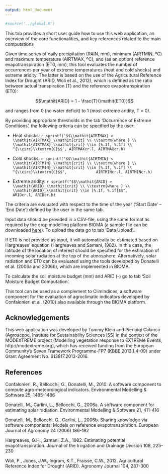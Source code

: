 ```yaml
---
output: html_document
---
```


```r
#source('../global.R')
```

This tab provides a short user guide how to use this web application, an overview of the core functionalities, and key references related to the main computations

Given time series of daily precipitation (RAIN, mm), minimum (AIRTMIN, ºC) and maximum temperature (AIRTMAX, ºC), and (as an option) reference evapotranspiration (ET0, mm), this tool evaluates the number of occurrences per year of extreme temperatures (heat and cold shocks) and extreme aridity.
The latter is based on the use of the Agricultural Reference Index for Drought (ARID, Woli et al., 2012), which is defined as the ratio between actual transpiration (T) and the reference evapotranspiration (ET0):

$$\mathit{ARID} = 1 - \frac{T}{\mathit{ET0}}$$

and ranges from 0 (no water deficit) to 1 (most extreme aridity, T = 0).

By providing appropriate thresholds in the tab 'Occurrence of Extreme Conditions', the following criteria can be specified by the user:

* Heat shocks: `r sprintf('$$\\mathit{AIRTMAX} > \\mathit{AIRTMAX}_\\mathit{crit} \\ \\textrm{where } \\ \\mathit{AIRTMAX}_\\mathit{crit} \\in [%.1f, %.1f] \\ ^{\\circ}\\textrm{C}$$', AIRTMAXcr.l, AIRTMAXcr.h)`

* Cold shocks: `r sprintf("$$\\mathit{AIRTMIN} < \\mathit{AIRTMIN}_\\mathit{crit} \\ \\textrm{where } \\ \\mathit{AIRTMIN}_\\mathit{crit} \\in [%.1f, %.1f] \\ ^{\\circ}\\textrm{C}$$",
            AIRTMINcr.l, AIRTMINcr.h)`
            
* Extreme aridity: `r sprintf("$$\\mathit{ARID} > \\mathit{ARID}_\\mathit{crit} \\ \\textrm{where } \\ \\mathit{ARID}_\\mathit{crit} \\in [%.1f, %.1f]$$",
            ARIDcr.l, ARIDcr.h)`
            
The criteria are evaluated with respect to the time of the year ('Start Date' – 'End Date') defined by the user in the same tab.

Input data should be provided in a CSV-file, using the same format as required by the crop modelling platform BIOMA (a sample file can be downloaded [here](TestLocation.csv)). To upload the data go to tab 'Data Upload'..

If ET0 is not provided as input, it will automatically be estimated based on Hargreaves' equation (Hargreaves and Samani, 1982). In this case, the latitude of the location of interest should be specified for the estimation of incoming solar radiation at the top of the atmosphere. Alternatively, solar radiation and ET0 can be evaluated using the tools developed by Donatelli et al. (2006a and 2006b), which are implemented in BIOMA.

To calculate the soil moisture budget (mm) and ARID (-) go to tab 'Soil Moisture Budget Computation'.

This tool can be used as a complement to ClimIndices, a software component for the evaluation of agroclimatic indicators developed by Confalonieri et al. (2010) also available through the BIOMA platform.

## Acknowledgements

This web application was developed by Tommy Klein and Pierluigi Calanca (Agroscope, Institute for Sustainability Sciences ISS) in the context of the MODEXTREME project (Modelling vegetation response to EXTREMe Events, http://modextreme.org), which has received funding from the European Community’s Seven Framework Programme-FP7 (KBBE.2013.1.4-09) under Grant Agreement No. 613817.2013-2016.

## References

Confalonieri, R., Bellocchi, G., Donatelli, M., 2010. A software component to compute agro-meteorological indicators. Environmental Modelling & Software 25, 1485-1486

Donatelli, M., Carlini, L., Bellocchi, G., 2006a. A software component for estimating solar radiation. Environmental Modelling & Software 21, 411-416

Donatelli, M., Bellocchi, G., Carlini, L., 2006b. Sharing knowledge via software components: Models on reference evapotranspiration. European Journal of Agronomy 24 (2006) 186-192

Hargreaves, G.H., Samani, Z.A., 1982. Estimating potential evapotranspiration. Journal of the Irrigation and Drainage Division 108, 225-230

Woli, P., Jones, J.W., Ingram, K.T., Fraisse, C.W., 2012. Agricultural Reference Index for Drought (ARID). Agronomy Journal 104, 287-300